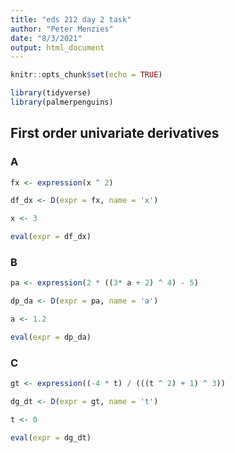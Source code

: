 ```yaml
---
title: "eds 212 day 2 task"
author: "Peter Menzies"
date: "8/3/2021"
output: html_document
---
```


```r
knitr::opts_chunk$set(echo = TRUE)

library(tidyverse)
library(palmerpenguins)
```

## First order univariate derivatives

### A

```r
fx <- expression(x ^ 2)

df_dx <- D(expr = fx, name = 'x')

x <- 3

eval(expr = df_dx)
```

### B

```r
pa <- expression(2 * ((3* a + 2) ^ 4) - 5)

dp_da <- D(expr = pa, name = 'a')

a <- 1.2

eval(expr = dp_da)
```

### C

```r
gt <- expression((-4 * t) / (((t ^ 2) + 1) ^ 3))

dg_dt <- D(expr = gt, name = 't')

t <- 0

eval(expr = dg_dt)
```





